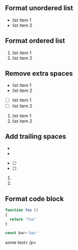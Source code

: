 ## Format unordered list ##

* list item 1
* list item 2


## Format ordered list ##

1) list item 1
2) list item 2


## Remove extra spaces ##

- list item 1
- list item 2

- [ ] list item 1
- [ ] list item 2

1.  list item 1
2.  list item 2


## Add trailing spaces ##

-
- 

- [ ]
- [ ] 

1.
2. 

## Format code block ##

```javascript
function foo ()
{
  return "foo"
}

const bar='bar'
```

<div>
<p
>some text<
/p>
</div>